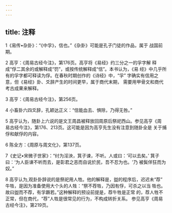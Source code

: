```yaml
---
---
---
```

title: 注释
---



1《易传•杂卦》：“《中孚》，信也。”《杂卦》可能是孔子门徒的作品，属于 战国前期。



2 高亨：《周易古经今注》，第176页。高亨将《易经》约三分之一的孚字解 释成“俘二其余的或解释成“罚”，或按传统解释成“信”。本书认为，《易 经》中几乎所有的孚字都可释读为俘。在春秋时期创作的《诗经》中，“孚” 字确实有信用之意，但《易经》卦、爻辞产生的时间更早，属于商代末期， 需要用甲骨文和商代考古成果来解释。



3 高亨：《周易古经今注》，第256页。



4 小畜卦六四爻辞，孔颖达正义：“信能血去、惧除，乃得无咎。”



5 高亨认为，随卦上六说的是文王周昌被释放回周原后祭祀西山。参见高亨《周 易古经今注》，第176、213页。这可能是因为高亨先生没有注意到随卦全是 关于捕俘和献俘的内容。



6 陈全方：《周原与周文化》，第137页。





7《史记•宋微子世家》：“纣为淫泱，箕子谏，不听。人或曰：‘可以去矣。’ 箕子曰：‘为人臣谏不听而去，是彰君之恶而自说於民，吾不忍为也。'乃 被鬓佯狂而为奴。”

8 高亨认为,观卦卦辞说的是祭祀用人牲。他的解释是，盥的程序后，迟迟未“荐” 牛牲，是因为准备使用大个头的人牲：“祭不荐牲，乃因有俘，可杀之以当 牲也。故曰盥而不荐，有孚蹶若。”这种解释的预设前提是，荐牛牲是正常 的，荐人牲不正常，但在商代，“荐”人牲是很常见的行为，不构成转折关系。 参见高亨《周易古经今注》，第219页。